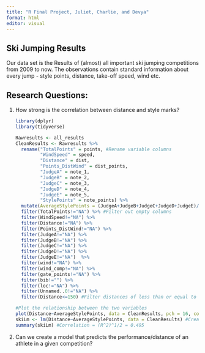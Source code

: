 ```yaml
---
title: "R Final Project, Juliet, Charlie, and Devya"
format: html
editor: visual
---
```


## Ski Jumping Results

Our data set is the Results of (almost) all important ski jumping competitions from 2009 to now. The observations contain standard information about every jump - style points, distance, take-off speed, wind etc.

## Research Questions:

1.  How strong is the correlation between distance and style marks?

    ```r
    library(dplyr)
    library(tidyverse)
    ```

    ```r
    Rawresults <- all_results
    CleanResults <- Rawresults %>%
      rename("TotalPoints" = points, #Rename variable columns
             "WindSpeed" = speed,
             "Distance" = dist,
             "Points_DistWind" = dist_points,
             "JudgeA" = note_1,
             "JudgeB" = note_2,
             "JudgeC" = note_3,
             "JudgeD" = note_4,
             "JudgeE" = note_5,
             "StylePoints" = note_points) %>%  
      mutate(AverageStylePoints = (JudgeA+JudgeB+JudgeC+JudgeD+JudgeE)/5) %>% #Add a column for average style points from judges
      filter(TotalPoints!="NA") %>% #Filter out empty columns
      filter(WindSpeed!="NA") %>% 
      filter(Distance!="NA") %>% 
      filter(Points_DistWind!="NA") %>% 
      filter(JudgeA!="NA") %>%
      filter(JudgeB!="NA") %>%
      filter(JudgeC!="NA") %>%
      filter(JudgeD!="NA") %>%
      filter(JudgeE!="NA")  %>% 
      filter(wind!="NA") %>% 
      filter(wind_comp!="NA") %>% 
      filter(gate_points!="NA") %>% 
      filter(bib!="") %>% 
      filter(loc!="NA") %>% 
      filter(Unnamed..0!="NA") %>% 
      filter(Distance<=150) #Filter distances of less than or equal to 150 meters

    #Plot the relationship between the two variables
    plot(Distance~AverageStylePoints, data = CleanResults, pch = 16, col = "red") 
    skiLm <- lm(Distance~AverageStylePoints, data = CleanResults) #Create a linear model for the two variables
    summary(skiLm) #Correlation = (R^2)^1/2 = 0.495
    ```

2.  Can we create a model that predicts the performance/distance of an athlete in a given competition?
